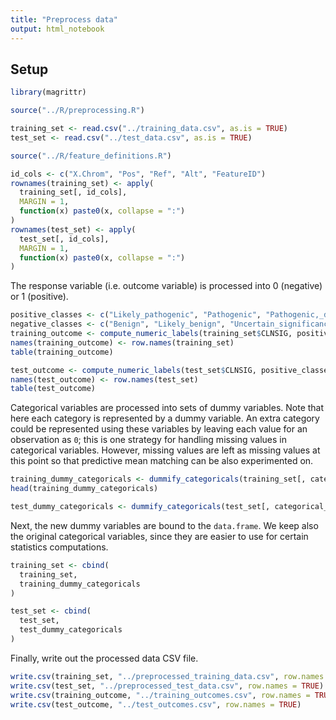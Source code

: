 ```yaml
---
title: "Preprocess data"
output: html_notebook
---
```


## Setup

```r
library(magrittr)

source("../R/preprocessing.R")

training_set <- read.csv("../training_data.csv", as.is = TRUE)
test_set <- read.csv("../test_data.csv", as.is = TRUE)

source("../R/feature_definitions.R")
```

```r
id_cols <- c("X.Chrom", "Pos", "Ref", "Alt", "FeatureID")
rownames(training_set) <- apply(
  training_set[, id_cols],
  MARGIN = 1,
  function(x) paste0(x, collapse = ":")
)
rownames(test_set) <- apply(
  test_set[, id_cols],
  MARGIN = 1,
  function(x) paste0(x, collapse = ":")
)
```

The response variable (i.e. outcome variable) is processed into 0 (negative) or 1 (positive). 
```r
positive_classes <- c("Likely_pathogenic", "Pathogenic", "Pathogenic,_drug_response", "Pathogenic/Likely_pathogenic,_drug_response")
negative_classes <- c("Benign", "Likely_benign", "Uncertain_significance")
training_outcome <- compute_numeric_labels(training_set$CLNSIG, positive_classes, negative_classes)
names(training_outcome) <- row.names(training_set)
table(training_outcome)

test_outcome <- compute_numeric_labels(test_set$CLNSIG, positive_classes, negative_classes)
names(test_outcome) <- row.names(test_set)
table(test_outcome)
```

Categorical variables are processed into sets of dummy variables. Note that here each category is represented by a dummy variable. An extra category could be represented using these variables by leaving each value for an observation as `0`; this is one strategy for handling missing values in categorical variables. However, missing values are left as missing values at this point so that predictive mean matching can be also experimented on.
```r
training_dummy_categoricals <- dummify_categoricals(training_set[, categorical_features, drop = FALSE])
head(training_dummy_categoricals)

test_dummy_categoricals <- dummify_categoricals(test_set[, categorical_features, drop = FALSE])
```

Next, the new dummy variables are bound to the `data.frame`. We keep also the original categorical variables, since they are easier to use for certain statistics computations.
```r
training_set <- cbind(
  training_set,
  training_dummy_categoricals
)

test_set <- cbind(
  test_set,
  test_dummy_categoricals
)
```

Finally, write out the processed data CSV file.
```r
write.csv(training_set, "../preprocessed_training_data.csv", row.names = TRUE)
write.csv(test_set, "../preprocessed_test_data.csv", row.names = TRUE)
write.csv(training_outcome, "../training_outcomes.csv", row.names = TRUE)
write.csv(test_outcome, "../test_outcomes.csv", row.names = TRUE)
```
